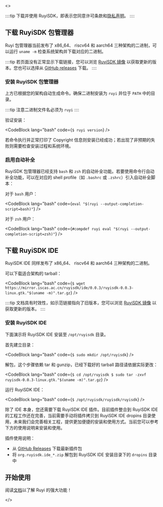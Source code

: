 
<ReleaseProvider>
  <>

::::tip
下载并使用 RuyiSDK，即表示您同意许可条款和[隐私声明](https://ruyisdk.org/docs/legal/privacyPolicy/)。
::::

## 下载 RuyiSDK 包管理器

Ruyi 包管理器当前发布了 x86_64、 riscv64 和 aarch64 三种架构的二进制，可以运行 ``uname -m`` 检查系统架构并下载对应的二进制。

<ArchSelector />

::::tip
若页面没有正常显示下载链接，您可以浏览 [RuyiSDK 镜像](https://mirror.iscas.ac.cn/ruyisdk/ruyi/releases/) 以获取更新的版本。您也可以选择从 [GitHub releases](https://github.com/ruyisdk/ruyi/releases) 下载。
::::

### 安装 RuyiSDK 包管理器

上方已根据您的架构自动生成命令。确保二进制安装为 ``ruyi`` 并位于 ``PATH`` 中的目录。

::::tip
注意二进制文件名必须为 ``ruyi``
::::

验证安装：

<CodeBlock lang="bash" code={`
$ ruyi version
`} />

若命令执行并正常打印了 Copyright 信息则安装已经成功；若出现了非预期的失败则需要检查安装过程和系统环境。

### 启用自动补全

RuyiSDK 包管理器已经支持 ``bash`` 和 ``zsh`` 的自动补全功能。若要使用命令行自动补全功能，可以在对应的 shell profile（如 ``.bashrc`` 或 ``.zshrc``）引入自动补全脚本：

对于 ``bash`` 用户：

<CodeBlock lang="bash" code={`
eval "$(ruyi --output-completion-script=bash)"
`} />

对于 ``zsh`` 用户：

<CodeBlock lang="bash" code={`
#compdef ruyi
eval "$(ruyi --output-completion-script=zsh)"
`} />

## 下载 RuyiSDK IDE

RuyiSDK IDE 同样发布了 x86_64、 riscv64 和 aarch64 三种架构的二进制。

可以下载适合架构的 tarball：

<CodeBlock lang="bash" code={`
$ wget https://mirror.iscas.ac.cn/ruyisdk/ide/0.0.3/ruyisdk-0.0.3-linux.gtk."$(uname -m)".tar.gz
`} />

::::tip
文档具有时效性，如示范链接指向了旧版本，您可以浏览 [RuyiSDK 镜像](https://mirror.iscas.ac.cn/ruyisdk/ide/) 以获取更新的版本。
::::

### 安装 RuyiSDK IDE


下面演示将 RuyiSDK IDE 安装至 ``/opt/ruyisdk`` 目录。

首先建立目录：

<CodeBlock lang="bash" code={`
$ sudo mkdir /opt/ruyisdk
`} />

解包，这个步骤依赖 tar 和 gunzip，已经下载好的 tarball 路径请依据实际更改：

<CodeBlock lang="bash" code={`
$ cd /opt/ruyisdk
$ sudo tar -zxvf ruyisdk-0.0.3-linux.gtk."$(uname -m)".tar.gz
`} />

运行 RuyiSDK IDE：

<CodeBlock lang="bash" code={`
$ /opt/ruyisdk/ruyisdk/ruyisdk
`} />

除了 IDE 本身，您还需要下载 RuyiSDK IDE 插件。目前插件整合到 RuyiSDK IDE 的工程工作还在完善，当前需要手动将插件拷贝到 RuyiSDK IDE dropins 目录使用，未来我们会完善相关工程，提供更加便捷的安装和使用方式。当前您可以参考下方的使用说明来安装和使用。

插件使用说明：

+ 从 [GitHub Releases](https://github.com/ruyisdk/ruyisdk-eclipse-plugins/releases/latest) 下载最新插件包
+ 将 ``org.ruyisdk.ide_*.zip`` 解包到 RuyiSDK IDE 安装目录下的 `dropins` 目录中

## 开始使用

阅读[文档](/docs/intro)以了解 Ruyi 的强大功能！

  </>
</ReleaseProvider>

